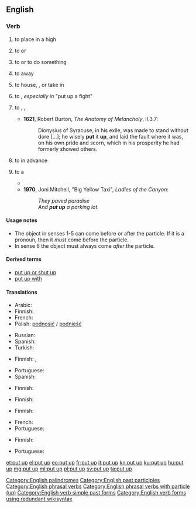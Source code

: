 ==English==

===Verb===
{{en-verb|head=[[put]] [[up]]|puts up|putting up|put up}}

# {{context|transitive|lang=en}} to place in a high {{l/en|location}}
#: {{usex|Please '''put up''' your luggage in the overhead bins.|lang=en}}
# {{context|transitive|lang=en}} to {{l/en|hang}} or {{l/en|mount}}
#: {{usex|Many people '''put up''' messages on their refrigerators.|lang=en}}
# {{context|transitive|idiomatic|lang=en}} to {{l/en|cajole}} or {{l/en|dare}} to do something
#: {{usex|I think someone '''put''' him '''up''' to it.|lang=en}}
# {{context|transitive|idiomatic|lang=en}} to {{l/en|store}} away
#: {{usex|Be sure to '''put up''' the tools when you finish.|lang=en}}
# {{context|transitive|idiomatic|lang=en}} to house, {{l/en|shelter}}, or take in
#: {{usex|We can '''put''' you '''up''' for the night.|lang=en}}
# {{context|transitive|idiomatic|lang=en}} to {{l/en|present}}, ''especially in'' "put up a fight"
#: {{usex|That last fighter '''put up''' quite a fight.|lang=en}}
#: {{usex|They didn't '''put up''' much resistance.|lang=en}}
# {{context|transitive|lang=en}} to {{l/en|endure}}, {{l/en|put up with}}, {{l/en|tolerate}}
#* '''1621''', Robert Burton, ''The Anatomy of Melancholy'', II.3.7:
#*: Dionysius of Syracuse, in his exile, was made to stand without dore [...]; he wisely '''put''' it '''up''', and laid the fault where it was, on his own pride and scorn, which in his prosperity he had formerly showed others.
# {{context|transitive|lang=en}} to {{l/en|provide}} {{l/en|funds}} in advance
#: {{usex|Butty Sugrue '''put up''' £300,000 for the Ali–Lewis fight.|lang=en}}
# {{context|transitive|lang=en}} to {{l/en|build}} a {{l/en|structure}}
#* {{quote-book|year=1963|author={{w|Margery Allingham}}
|title={{w|The China Governess}}
|chapter=1|url=http://openlibrary.org/works/OL2004261W
|passage=The original family who had begun to build a palace to rival Nonesuch had died out before they had '''put up''' little more than the gateway,&nbsp;[&hellip;].}}
#* '''1970''', Joni Mitchell, "Big Yellow Taxi", ''Ladies of the Canyon'':
#*: ''They paved paradise<br>And '''put up''' a parking lot.''

====Usage notes====
* The object in senses 1-5 can come before or after the particle. If it is a pronoun, then it ''must'' come before the particle.
* In sense 6 the object must always come ''after'' the particle.

====Derived terms====
* [[put up or shut up]]
* [[put up with]]

====Translations====
{{trans-top|to place in a high location}}
* Arabic: {{t-needed|ar}}
* Finnish: {{t+|fi|nostaa}}
* French: {{t-needed|fr}}
* Polish: [[podnosić]] / [[podnieść]]
{{trans-mid}}
* Russian: {{t+|ru|ставить|tr=stávitʹ|sc=Cyrl}} {{qualifier|наве́рх}}
* Spanish: {{t+|es|colgar}}
* Turkish: {{t+|tr|koymak}}
{{trans-bottom}}

{{trans-top|to hang or mount}}
* Finnish: {{t+|fi|ripustaa}}, {{t+|fi|kiinnittää}}
{{trans-mid}}
* Portuguese: {{t+|pt|afixar}}
* Spanish: {{t+|es|colgar}}
{{trans-bottom}}

{{trans-top|to cajole}}
* Finnish: {{t+|fi|yllyttää}}
{{trans-mid}}
{{trans-bottom}}

{{trans-top|to store away}}
* Finnish: {{t|fi|paikoilleen|alt=panna paikoilleen}}
{{trans-mid}}
{{trans-bottom}}

{{trans-top|to house, shelter}}
* Finnish: {{t+|fi|majoittaa}}
{{trans-mid}}
* French: {{t+|fr|abriter}}
* Portuguese: {{t+|pt|hospedar}}
{{trans-bottom}}

{{trans-top|to present}}
* Finnish: {{t|fi|panna pystyyn}}
{{trans-mid}}
* Portuguese: {{t+|pt|mostrar}}
{{trans-bottom}}

{{trans-see|to put up with|put up with}}

[[Category:English palindromes]]
[[Category:English past participles]]
[[Category:English phrasal verbs]]
[[Category:English phrasal verbs with particle (up)]]
[[Category:English verb simple past forms]]
[[Category:English verb forms using redundant wikisyntax]]

[[et:put up]]
[[el:put up]]
[[eo:put up]]
[[fr:put up]]
[[it:put up]]
[[kn:put up]]
[[ku:put up]]
[[hu:put up]]
[[mg:put up]]
[[ml:put up]]
[[pl:put up]]
[[sv:put up]]
[[ta:put up]]
